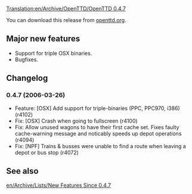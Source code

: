 [[Translation:en/Archive/OpenTTD/OpenTTD 0.4.7]]

{{en/Development/OTTDVersions}}
{{en/Archive/OpenTTD/Release|prev=en/Archive/OpenTTD/OpenTTD 0.4.6|next=en/Archive/OpenTTD/OpenTTD 0.4.8|date=2006-03-26}}

You can download this release from [http://www.openttd.org/download-stable/0.4.7 openttd.org].

==Major new features==
* Support for triple OSX binaries.
* Bugfixes.

==Changelog==

===0.4.7 (2006-03-26)===
* Feature: [OSX] Add support for triple-binaries (PPC, PPC970, i386) (r4102)
* Fix: [OSX] Crash when going to fullscreen (r4100)
* Fix: Allow unused wagons to have their first cache set. Fixes faulty cache-warning message and noticably speeds up depot operations (r4094)
* Fix: [NPF] Trains & busses were unable to find a route when leaving a depot or bus stop (r4072)

==See also==
[[en/Archive/Lists/New Features Since 0.4.7]]